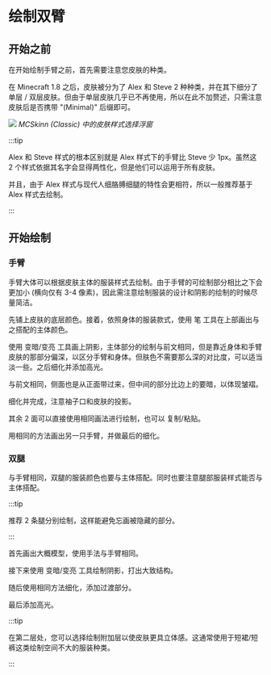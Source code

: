 # 绘制双臂

## 开始之前

在开始绘制手臂之前，首先需要注意您皮肤的种类。

在 Minecraft 1.8 之后，皮肤被分为了 Alex 和 Steve 2 种种类，并在其下细分了单层 / 双层皮肤。但由于单层皮肤几乎已不再使用，所以在此不加赘述，只需注意皮肤后是否携带 "(Minimal)" 后缀即可。

![](skin-type-selecting-page-cn.png)
*MCSkinn (Classic) 中的皮肤样式选择浮窗*

:::tip

Alex 和 Steve 样式的根本区别就是 Alex 样式下的手臂比 Steve 少 1px。虽然这 2 个样式依据其名字会显得两性化，但是他们可以运用于所有皮肤。

并且，由于 Alex 样式与现代人细胳膊细腿的特性会更相符，所以一般推荐基于 Alex 样式去绘制。

:::

## 开始绘制

### 手臂

手臂大体可以根据皮肤主体的服装样式去绘制。由于手臂的可绘制部分相比之下会更加小 (横向仅有 3-4 像素)，因此需注意绘制服装的设计和阴影的绘制的时候尽量简洁。

先铺上皮肤的底层颜色。接着，依照身体的服装款式，使用 笔 工具在上部画出与之搭配的主体颜色。

使用 变暗/变亮 工具画上阴影，主体部分的绘制与前文相同，但是靠近身体和手臂皮肤的那部分偏深，以区分手臂和身体。但肤色不需要那么深的对比度，可以适当淡一些。之后细化并添加高光。

与前文相同，侧面也是从正面带过来，但中间的部分比边上的要暗，以体现皱褶。

细化并完成，注意袖子口和皮肤的投影。

其余 2 面可以直接使用相同画法进行绘制，也可以 复制/粘贴。

用相同的方法画出另一只手臂，并做最后的细化。

### 双腿

与手臂相同，双腿的服装颜色也要与主体搭配。同时也要注意腿部服装样式能否与主体搭配。

:::tip

推荐 2 条腿分别绘制，这样能避免忘画被隐藏的部分。

:::

首先画出大概模型，使用手法与手臂相同。

接下来使用 变暗/变亮 工具绘制阴影，打出大致结构。

随后使用相同方法细化，添加过渡部分。

最后添加高光。

:::tip

在第二层处，您可以选择绘制附加层以使皮肤更具立体感。这通常使用于短裙/短裤这类绘制空间不大的服装种类。

:::